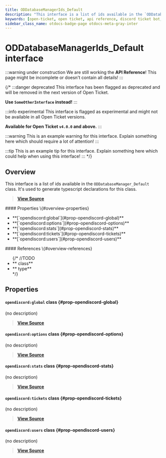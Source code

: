 ```yaml
---
title: ODDatabaseManagerIds_Default
description: "This interface is a list of ids available in the `ODDatabaseManager_Default` class. It's used to generate typescript declarations for this class."
keywords: [open-ticket, open ticket, api reference, discord ticket bot, interface]
sidebar_class_name: otdocs-badge-page otdocs-meta-gray-inter
---
```

<head>
    <link rel="apple-touch-icon" href="/img/logo_vertical.png"/>
</head>

# ODDatabaseManagerIds_Default <M color="gray">interface</M>

:::warning under construction
We are still working the **API Reference**! This page might be incomplete or doesn't contain all details!
:::

{/*
:::danger deprecated
This interface has been flagged as deprecated and will be removed in the next version of Open Ticket.

**Use `SomeOtherInterface` instead!**
:::

:::info experimental
This interface is flagged as experimental and might not be available in all Open Ticket versions.

**Available for Open Ticket `v4.0.0` and above.**
:::

:::warning
This is an example warning for this interface. Explain something here which should require a lot of attention!
:::

:::tip
This is an example tip for this interface. Explain something here which could help when using this interface!
:::
*/}

## Overview
This interface is a list of ids available in the `ODDatabaseManager_Default` class.
It's used to generate typescript declarations for this class.

> [**View Source**](https://otgithub.dj-dj.be/tree/main/src/core/api/defaults/database.ts#L13)

<FlexHorizontal>
<div style={{width:"50%"}}>
    #### Properties \{#overview-properties}
    <ul>
        <li>**[`opendiscord:global`](#prop-opendiscord-global)**</li>
        <li>**[`opendiscord:options`](#prop-opendiscord-options)**</li>
        <li>**[`opendiscord:stats`](#prop-opendiscord-stats)**</li>
        <li>**[`opendiscord:tickets`](#prop-opendiscord-tickets)**</li>
        <li>**[`opendiscord:users`](#prop-opendiscord-users)**</li>
    </ul>
</div>
<div style={{width:"50%"}}>
    #### References \{#overview-references}
    <ul>
        {/*
        //TODO
        <li>**<code><ApiUrl url="class:ODId" label="api.ODId"/></code> <M color="purple">class</M>**</li>
        <li>**<code><ApiUrl url="type:ODExampleType" label="api.ODExampleType"/></code> <M color="brown">type</M>**</li>
        */}
    </ul>
</div>
</FlexHorizontal>

## Properties
<Divider></Divider>
#### `opendiscord:global` <M color="purple">class</M> <ApiBlock><ApiUrl url="class:ODFormattedJsonDatabase_DefaultGlobal" label="api.ODFormattedJsonDatabase_DefaultGlobal"/></ApiBlock> \{#prop-opendiscord-global}
(no description)

> [**View Source**](https://otgithub.dj-dj.be/tree/main/src/core/api/defaults/database.ts#L14)

<Divider></Divider>
#### `opendiscord:options` <M color="purple">class</M> <ApiBlock><ApiUrl url="class:ODFormattedJsonDatabase_DefaultOptions" label="api.ODFormattedJsonDatabase_DefaultOptions"/></ApiBlock> \{#prop-opendiscord-options}
(no description)

> [**View Source**](https://otgithub.dj-dj.be/tree/main/src/core/api/defaults/database.ts#L18)

<Divider></Divider>
#### `opendiscord:stats` <M color="purple">class</M> <ApiBlock><ApiUrl url="class:ODFormattedJsonDatabase" label="api.ODFormattedJsonDatabase"/></ApiBlock> \{#prop-opendiscord-stats}
(no description)

> [**View Source**](https://otgithub.dj-dj.be/tree/main/src/core/api/defaults/database.ts#L15)

<Divider></Divider>
#### `opendiscord:tickets` <M color="purple">class</M> <ApiBlock><ApiUrl url="class:ODFormattedJsonDatabase_DefaultTickets" label="api.ODFormattedJsonDatabase_DefaultTickets"/></ApiBlock> \{#prop-opendiscord-tickets}
(no description)

> [**View Source**](https://otgithub.dj-dj.be/tree/main/src/core/api/defaults/database.ts#L16)

<Divider></Divider>
#### `opendiscord:users` <M color="purple">class</M> <ApiBlock><ApiUrl url="class:ODFormattedJsonDatabase_DefaultUsers" label="api.ODFormattedJsonDatabase_DefaultUsers"/></ApiBlock> \{#prop-opendiscord-users}
(no description)

> [**View Source**](https://otgithub.dj-dj.be/tree/main/src/core/api/defaults/database.ts#L17)

<Divider></Divider>
